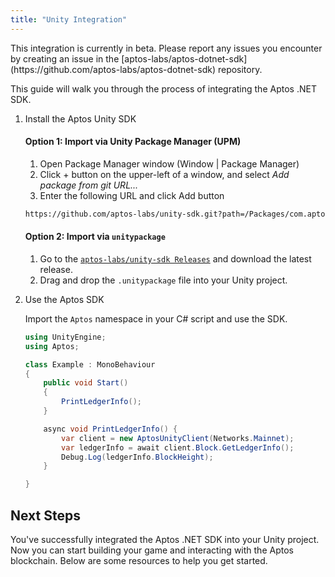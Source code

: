 ```yaml
---
title: "Unity Integration"
---
```


<Aside type="caution" emoji="❗">
  This integration is currently in beta. Please report any issues you encounter
  by creating an issue in the
  [aptos-labs/aptos-dotnet-sdk](https://github.com/aptos-labs/aptos-dotnet-sdk)
  repository.
</Aside>

This guide will walk you through the process of integrating the Aptos .NET SDK.








<Steps>

1. Install the Aptos Unity SDK

   #### Option 1: Import via Unity Package Manager (UPM)

   1. Open Package Manager window (Window | Package Manager)
   2. Click + button on the upper-left of a window, and select _Add package from git URL..._
   3. Enter the following URL and click Add button

   ```bash
   https://github.com/aptos-labs/unity-sdk.git?path=/Packages/com.aptoslabs.aptos-unity-sdk
   ```

   #### Option 2: Import via `unitypackage`

   1. Go to the [`aptos-labs/unity-sdk Releases`](https://github.com/aptos-labs/unity-sdk/releases) and download the latest release.
   2. Drag and drop the `.unitypackage` file into your Unity project.

2. Use the Aptos SDK

   Import the `Aptos` namespace in your C# script and use the SDK.

   ```csharp {2-2,8-8,11-15}
   using UnityEngine;
   using Aptos;

   class Example : MonoBehaviour
   {
       public void Start()
       {
           PrintLedgerInfo();
       }

       async void PrintLedgerInfo() {
           var client = new AptosUnityClient(Networks.Mainnet);
           var ledgerInfo = await client.Block.GetLedgerInfo();
           Debug.Log(ledgerInfo.BlockHeight);
       }

   }
   ```

</Steps>



## Next Steps

You&apos;ve successfully integrated the Aptos .NET SDK into your Unity project. Now
you can start building your game and interacting with the Aptos blockchain. Below
are some resources to help you get started.



<CardGrid>
  <LinkCard href="/build/sdks/dotnet-sdk/getting-started" title="Getting Started" description="Begin developing using the Aptos .NET SDK." />

  <LinkCard href="/build/sdks/unity-sdk" title="Unity SDK" description="Overview of the Unity SDK." />

  <LinkCard href="https://github.com/aptos-labs/aptos-unity-starter" title="Aptos Wallet Starter" description="Example Unity project with an integration of the Aptos Unity SDK." target="_blank" />
</CardGrid>
